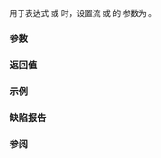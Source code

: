 {{cpp/title|setprecision}}
{{cpp/io/manip/navbar}}
{{ddcl|header=iomanip|
/*未指定*/ setprecision( int n );
}}

用于表达式 {{c|out &lt;&lt; setprecision(n)}} 或 {{c|in &gt;&gt; setprecision(n)}} 时，设置流 {{c|out}} 或 {{c|in}} 的 {{tt|precision}} 参数为 {{c|n}}。

===参数===
{{par begin}}
{{par|n|精度的新值}}
{{par end}}

===返回值===
{{cpp/io/manip/iomanip return value|setprecision}}

===示例===
{{example
|code=
#include &lt;iomanip&gt;
#include &lt;iostream&gt;
#include &lt;limits&gt;
#include &lt;numbers&gt;

int main()
{
    constexpr long double pi{std::numbers::pi_v&lt;long double&gt;};

    const auto default_precision{std::cout.precision()};
    constexpr auto max_precision{std::numeric_limits&lt;long double&gt;::digits10 + 1}; 

    std::cout &lt;&lt; "默认精度：" &lt;&lt; default_precision &lt;&lt; '\n'
              &lt;&lt; "最大精度：" &lt;&lt; max_precision &lt;&lt; "\n\n"
                 "精度： pi：\n";

    for (int p{0}; p &lt;= max_precision; ++p)
        std::cout &lt;&lt; std::setw(2) &lt;&lt; p &lt;&lt; "  " &lt;&lt; std::setprecision(p) &lt;&lt; pi &lt;&lt; '\n';

    std::cout &lt;&lt; std::setprecision(default_precision); // 恢复默认
}
|output=
默认精度：6
最大精度：19

精度： pi：
 0  3
 1  3
 2  3.1
 3  3.14
 4  3.142
 5  3.1416
 6  3.14159
 7  3.141593
 8  3.1415927
 9  3.14159265
10  3.141592654
11  3.1415926536
12  3.14159265359
13  3.14159265359
14  3.1415926535898
15  3.14159265358979
16  3.141592653589793
17  3.1415926535897932
18  3.14159265358979324
19  3.141592653589793239
}}

===缺陷报告===
{{dr list begin}}
{{dr list item|wg=lwg|dr=183|std=C++98|before={{tt|setprecision}} 只能用于具有 {{lc|std::ostream}} 或 {{lc|std::istream}} 类型的流|after=可以用于所有字符流}}
{{dr list end}}

===参阅===
{{dsc begin}}
{{dsc inc|cpp/io/manip/dsc fixed}}
{{dsc inc|cpp/io/ios_base/dsc precision}}
{{dsc end}}

{{langlinks|de|en|es|fr|it|ja|pt|ru}}